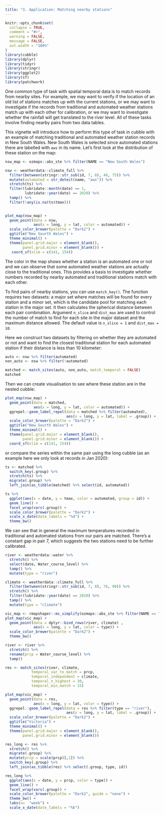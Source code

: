 ```yaml
---
title: "3. Application: Matching nearby stations"
---
```


```r
knitr::opts_chunk$set(
  collapse = TRUE,
  comment = "#>", 
  warning = FALSE,
  message = FALSE,
  out.width = "100%"
)
library(cubble)
library(dplyr)
library(tidyr)
library(stringr)
library(ggplot2)
library(sf)
library(patchwork)
```

One common type of task with spatial temporal data is to match records from nearby sites. For example, we may want to verify if the location of an old list of stations matches up with the current stations, or we may want to investigate if the records from traditional and automated weather stations match up with each other for calibration, or we may want to investigate whether the rainfall will get translated to the river level. All of these tasks involve finding nearby pairs from two data tables.

This vignette will introduce how to perform this type of task in cubble with an example of matching traditional and automated weather station records in New South Wales. New South Wales is selected since automated stations there are labelled with `aws` in its name. Let's first look at the distribution of these station on the map: 

```r
nsw_map <- ozmaps::abs_ste %>% filter(NAME == "New South Wales")  

nsw <- weatherdata::climate_full %>%   
  filter(between(stringr::str_sub(id, 7, 8), 46, 75)) %>%
  mutate(automated = str_detect(name, "aws")) %>% 
  stretch(ts) %>%
  filter(lubridate::month(date) == 1,
         lubridate::year(date) == 2020) %>% 
  tamp() %>% 
  filter(!any(is.na(ts$tmax)))
 

plot_map(nsw_map) +
  geom_point(data = nsw, 
             aes(x = long, y = lat, color = automated)) + 
  scale_color_brewer(palette = "Dark2") + 
  ggtitle("New Sourth Wales") + 
  theme_minimal() + 
  theme(panel.grid.major = element_blank(),
        panel.grid.minor = element_blank()) +
   coord_sf(xlim = c(141, 154))
```

The color in the map shows whether a station is an automated one or not and we can observe that some automated weather stations are actually close to the traditional ones. This provides a basis to investigate whether numbers recorded by nearby automated and traditional stations match with each other.

To find pairs of nearby stations, you can use `match_key()`. The function requires two datasets: a major set where matches will be found for every station and a minor set, which is the candidate pool for matching each station in the major set. It then calculates the spherical distance between each pair combination. Argument `n_slice` and `dist_max` are used to control the number of match to find for each site in the major dataset and the maximum distance allowed. The default value is `n_slice = 1` and `dist_max = 10`. 

Here we construct two datasets by filtering on whether they are automated or not and want to find the closest traditional station for each automated station if their distance is less than 10 kilometer:

```r
auto <- nsw %>% filter(automated)
non_auto <- nsw %>% filter(!automated)

matched <- match_sites(auto, non_auto, match_temporal = FALSE) 
matched 
```

Then we can create visualisation to see where these station are in the nested cubble:

```r
plot_map(nsw_map) +
  geom_point(data = matched, 
             aes(x = long, y = lat, color = automated)) + 
  ggrepel::geom_label_repel(data = matched %>% filter(automated),
                            aes(x = long, y = lat, label = .group)) + 
  scale_color_brewer(palette = "Dark2") + 
  ggtitle("New Sourth Wales") + 
  theme_minimal() + 
  theme(panel.grid.major = element_blank(),
        panel.grid.minor = element_blank()) +
  coord_sf(xlim = c(141, 154))
```

or compare the series within the same pair using the long cubble (as an example here we only look at records in Jan 2020):

```r
ts <- matched %>%
  switch_key(.group) %>% 
  stretch(ts) %>% 
  migrate(.group) %>% 
  left_join(as_tibble(matched) %>% select(id, automated))

ts %>%
  ggplot(aes(x = date, y = tmax, color = automated, group = id)) +
  geom_line() +
  facet_wrap(vars(.group)) +
  scale_color_brewer(palette = "Dark2") + 
  scale_x_date(date_labels = "%d") + 
  theme_bw()
```

We can see that in general the maximum temperatures recorded in traditional and automated stations from our pairs are matched. There's a constant gap in pair 7, which suggests the two stations need to be further calibrated.


```r
river <- weatherdata::water %>% 
  stretch() %>% 
  select(date, Water_course_level) %>% 
  tamp() %>% 
  mutate(type = "river")

climate <- weatherdata::climate_full %>% 
  filter(between(stringr::str_sub(id, 7, 8), 76, 90)) %>% 
  stretch() %>% 
  filter(lubridate::year(date) == 2020) %>% 
  tamp() %>% 
  mutate(type = "climate")

vic_map <- rmapshaper::ms_simplify(ozmaps::abs_ste %>% filter(NAME == "Victoria"))  
plot_map(vic_map) +
  geom_point(data = dplyr::bind_rows(river, climate) , 
             aes(x = long, y = lat, color = type)) + 
  scale_color_brewer(palette = "Dark2") +
  theme_bw()

river <- river %>% 
  stretch() %>% 
  rename(prcp = Water_course_level) %>% 
  tamp()
```

```r
res <- match_sites(river, climate, 
            temporal_var_to_match = prcp,
            temporal_independent = climate, 
            temporal_n_highest = 30, 
            temporal_min_match = 15)
```

```r
plot_map(vic_map) +
  geom_point(data = res, 
             aes(x = long, y = lat, color = type)) + 
  ggrepel::geom_label_repel(data = res %>% filter(type == "river"),
                            aes(x = long, y = lat, label = .group)) + 
  scale_color_brewer(palette = "Dark2") + 
  ggtitle("Victoria") + 
  theme_minimal() + 
  theme(panel.grid.major = element_blank(),
        panel.grid.minor = element_blank())
```


```r
res_long <- res %>% 
  stretch() %>% 
  migrate(.group) %>% 
  mutate(prcp = scale(prcp)[,1]) %>% 
  switch_key(.group) %>% 
  left_join(as_tibble(res) %>% select(.group, type, id))

res_long %>% 
  ggplot(aes(x = date, y = prcp, color = type)) + 
  geom_line() + 
  facet_wrap(vars(.group)) + 
  scale_color_brewer(palette = "Dark2", guide = "none") + 
  theme_bw() + 
  labs(x=  "week") + 
  scale_x_date(date_labels = "%b")

```

